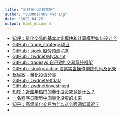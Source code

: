 ```yaml
---
title: "高频量化交易策略"
author: "\U0001F409 ®γσ ξηg"
date: '2022-04-25'
output: html_document
---
```






- [知呼：量化交易的基本功能模块和计算模型如何设计？](https://www.zhihu.com/question/523316595)
- [GitHub : trade_strategy 项目](https://github.com/zwdnet/trade_strategy)
- [GitHub : stock 股价预测程序](https://github.com/zwdnet/stock)
- [GitHub : zwdnet/MyQuant](https://github.com/zwdnet/MyQuant)
- [GitHub : tradesys 自己建的交易系统框架](https://github.com/zwdnet/tradesys)
- [GitHub : stockpractice 股票实盘操作训练代码及记录](https://github.com/zwdnet/stockpractice)
- [赵瑜敏 - 量化投资分类](https://zwdnet.github.io/categories/%E9%87%8F%E5%8C%96%E6%8A%95%E8%B5%84)
- [GitHub : zwdnet/etfdata](https://github.com/zwdnet/etfdata)
- [GitHub : zwdnet/investment](https://github.com/zwdnet/investment)
- [知呼：近些年热门的量化投资究竟是什么？](https://zhuanlan.zhihu.com/p/504637348)
- [一名程序员眼里中国量化投资的未来](https://zhuanlan.zhihu.com/p/367319614)
- [知乎：高频量化交易为什么这么强调低延迟？](https://www.zhihu.com/question/511736350/answer/2511420377)
- []()
